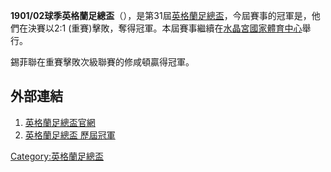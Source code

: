 '''1901/02球季英格蘭足總盃'''（{{lang-en|FA Cup}}），是第31屆[[英格蘭足總盃|英格蘭足總盃]]，今屆賽事的冠軍是{{fc|錫菲聯}}，他們在決賽以2:1 (重賽)擊敗{{fc|修咸頓}}，奪得冠軍。本屆賽事繼續在[[水晶宮國家體育中心|水晶宮國家體育中心]]舉行。

錫菲聯在重賽擊敗次級聯賽的修咸頓贏得冠軍。

==外部連結==
#[http://www.thefa.com/thefacup 英格蘭足總盃官網]{{Webarchive|url=https://wayback.archive-it.org/all/20120424194609/http://www.thefa.com/TheFACup |date=2012-04-24 }}
#[http://www.worldfootball.net/winner/eng-fa-cup/ 英格蘭足總盃 歷屆冠軍]{{Wayback|url=http://www.worldfootball.net/winner/eng-fa-cup/ |date=20190102002248 }}

{{英格兰足总杯}}

[[Category:英格蘭足總盃|Category:英格蘭足總盃]]


{{soccer-stub}}